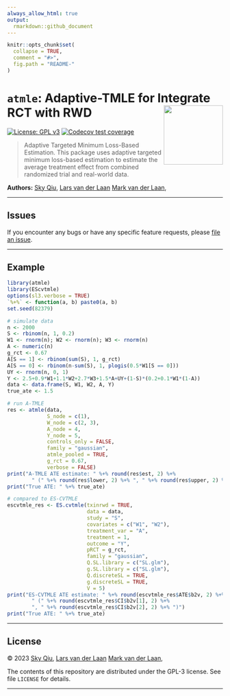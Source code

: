 ```yaml
---
always_allow_html: true
output:
  rmarkdown::github_document
---
```


<!-- README.md is generated from README.Rmd. Please edit that file -->

```r
knitr::opts_chunk$set(
  collapse = TRUE,
  comment = "#>",
  fig.path = "README-"
)
```

# `atmle`: Adaptive-TMLE for Integrate RCT with RWD <img src="man/figures/logo.png" style="float: right; height: 138px; margin-left: auto; display: block;">

<!-- badges: start -->
[![License: GPL v3](https://img.shields.io/badge/License-GPL%20v3-blue.svg)](https://www.gnu.org/licenses/gpl-3.0)
[![Codecov test coverage](https://codecov.io/gh/tq21/atmle/branch/main/graph/badge.svg)](https://app.codecov.io/gh/tq21/atmle?branch=main)
<!-- badges: end -->

> Adaptive Targeted Minimum Loss-Based Estimation. This package uses adaptive targeted minimum loss-based estimation to estimate the average treatment effect from combined randomized trial and real-world data.

__Authors:__ [Sky Qiu](https://github.com/tq21),
[Lars van der Laan](https://larsvanderlaan.github.io/)
[Mark van der Laan](https://vanderlaan-lab.org/),

---

## Issues

If you encounter any bugs or have any specific feature requests, please [file an
issue](https://github.com/tq21/atmle/issues).

---

## Example

```r
library(atmle)
library(EScvtmle)
options(sl3.verbose = TRUE)
`%+%` <- function(a, b) paste0(a, b)
set.seed(82379)

# simulate data
n <- 2000
S <- rbinom(n, 1, 0.2)
W1 <- rnorm(n); W2 <- rnorm(n); W3 <- rnorm(n)
A <- numeric(n)
g_rct <- 0.67
A[S == 1] <- rbinom(sum(S), 1, g_rct)
A[S == 0] <- rbinom(n-sum(S), 1, plogis(0.5*W1[S == 0]))
UY <- rnorm(n, 0, 1)
Y <- 2.5+0.9*W1+1.1*W2+2.7*W3+1.5*A+UY+(1-S)*(0.2+0.1*W1*(1-A))
data <- data.frame(S, W1, W2, A, Y)
true_ate <- 1.5

# run A-TMLE
res <- atmle(data,
             S_node = c(1),
             W_node = c(2, 3),
             A_node = 4,
             Y_node = 5,
             controls_only = FALSE,
             family = "gaussian",
             atmle_pooled = TRUE,
             g_rct = 0.67,
             verbose = FALSE)
print("A-TMLE ATE estimate: " %+% round(res$est, 2) %+% 
        " (" %+% round(res$lower, 2) %+% ", " %+% round(res$upper, 2) %+% ")")
print("True ATE: " %+% true_ate)

# compared to ES-CVTMLE
escvtmle_res <- ES.cvtmle(txinrwd = TRUE,
                          data = data,
                          study = "S",
                          covariates = c("W1", "W2"),
                          treatment_var = "A",
                          treatment = 1,
                          outcome = "Y",
                          pRCT = g_rct,
                          family = "gaussian",
                          Q.SL.library = c("SL.glm"),
                          g.SL.library = c("SL.glm"),
                          Q.discreteSL = TRUE,
                          g.discreteSL = TRUE,
                          V = 5)
print("ES-CVTMLE ATE estimate: " %+% round(escvtmle_res$ATE$b2v, 2) %+% 
        " (" %+% round(escvtmle_res$CI$b2v[1], 2) %+% 
        ", " %+% round(escvtmle_res$CI$b2v[2], 2) %+% ")")
print("True ATE: " %+% true_ate)
```

---

## License

&copy; 2023 [Sky Qiu](https://github.com/tq21), 
[Lars van der Laan](https://larsvanderlaan.github.io/)
[Mark van der Laan](https://vanderlaan-lab.org/),

The contents of this repository are distributed under the GPL-3 license. See
file `LICENSE` for details.

---
